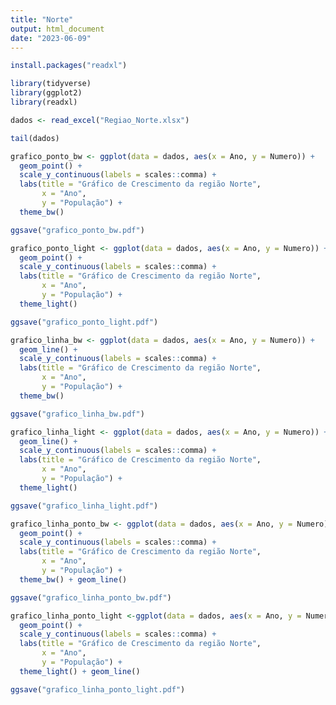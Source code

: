 ---
title: "Norte"
output: html_document
date: "2023-06-09"
---

```{r}
install.packages("readxl")
```

```{r}
library(tidyverse)
library(ggplot2)
library(readxl)
```

```{r}
dados <- read_excel("Regiao_Norte.xlsx")
```

```{r}
tail(dados)
```

```{r}
grafico_ponto_bw <- ggplot(data = dados, aes(x = Ano, y = Numero)) +
  geom_point() +
  scale_y_continuous(labels = scales::comma) +
  labs(title = "Gráfico de Crescimento da região Norte",
       x = "Ano",
       y = "População") +
  theme_bw()

ggsave("grafico_ponto_bw.pdf")
```

```{r}
grafico_ponto_light <- ggplot(data = dados, aes(x = Ano, y = Numero)) +
  geom_point() +
  scale_y_continuous(labels = scales::comma) +
  labs(title = "Gráfico de Crescimento da região Norte",
       x = "Ano",
       y = "População") +
  theme_light()

ggsave("grafico_ponto_light.pdf")
```

```{r}
grafico_linha_bw <- ggplot(data = dados, aes(x = Ano, y = Numero)) +
  geom_line() +
  scale_y_continuous(labels = scales::comma) +
  labs(title = "Gráfico de Crescimento da região Norte",
       x = "Ano",
       y = "População") +
  theme_bw()

ggsave("grafico_linha_bw.pdf")
```

```{r}
grafico_linha_light <- ggplot(data = dados, aes(x = Ano, y = Numero)) +
  geom_line() +
  scale_y_continuous(labels = scales::comma) +
  labs(title = "Gráfico de Crescimento da região Norte",
       x = "Ano",
       y = "População") +
  theme_light()

ggsave("grafico_linha_light.pdf")
```

```{r}
grafico_linha_ponto_bw <- ggplot(data = dados, aes(x = Ano, y = Numero)) +
  geom_point() +
  scale_y_continuous(labels = scales::comma) +
  labs(title = "Gráfico de Crescimento da região Norte",
       x = "Ano",
       y = "População") +
  theme_bw() + geom_line()

ggsave("grafico_linha_ponto_bw.pdf")
```

```{r}
grafico_linha_ponto_light <-ggplot(data = dados, aes(x = Ano, y = Numero)) +
  geom_point() +
  scale_y_continuous(labels = scales::comma) +
  labs(title = "Gráfico de Crescimento da região Norte",
       x = "Ano",
       y = "População") +
  theme_light() + geom_line()

ggsave("grafico_linha_ponto_light.pdf")
```

